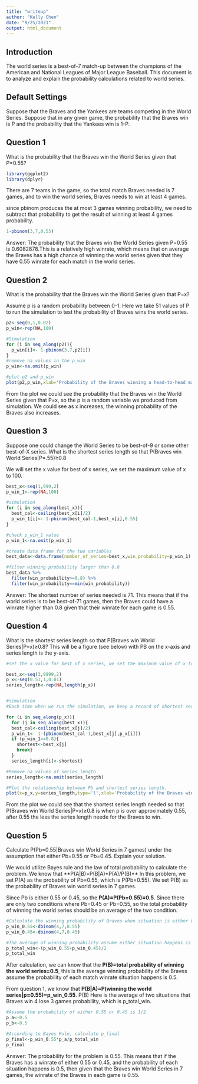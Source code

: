 ```yaml
---
title: "writeup"
author: "Kelly Chen"
date: "9/25/2021"
output: html_document
---
```




## Introduction

The world series is a best-of-7 match-up between the champions of the American and National Leagues of Major League Baseball. This document is to analyze and explain the probability calculations related to world series.

## Default Settings

Suppose that the Braves and the Yankees are teams competing in the World Series.
Suppose that in any given game, the probability that the Braves win is P and the probability that the Yankees win is 1-P. 

## Question 1

What is the probability that the Braves win the World Series given that P=0.55?
```r
library(ggplot2)
library(dplyr)
```
There are 7 teams in the game, so the total match Braves needed is 7 games, and to win the world series, Braves needs to win at least 4 games.

since pbinom produces the at most 3 games winning probability, we need to subtract that probability to get the result of winning at least 4 games probability.

```r
1-pbinom(3,7,0.55)
```

Answer: The probability that the Braves win the World Series given P=0.55 is 0.6082878.This is a relatively high winrate, which means that on average the Braves has a high chance of winning the world series given that they have 0.55 winrate for each match in the world series. 

## Question 2

What is the probability that the Braves win the World Series given that P=x?

Assume p is a random probability between 0-1. Here we take 51 values of P to run the simulation to test the probability of Braves wins the world series.

```r
p2<-seq(0,1,0.02)
p_win<-rep(NA,100)

#Simulation
for (i in seq_along(p2)){
  p_win[i]<- 1-pbinom(3,7,p2[i])
}
#remove na values in the p_win
p_win<-na.omit(p_win)

#plot p2 and p_win
plot(p2,p_win,xlab='Probability of the Braves winning a head-to-head matchup',ylab='Pr(Win World Series',type='l',main='Probability of winning the World Series')
```

From the plot we could see the probability that the Braves win the World Series given that P=x, so the p is a random variable we produced from simulation. We could see as x increases, the winning probability of the Braves also increases.

## Question 3

Suppose one could change the World Series to be best-of-9 or some other best-of-X series. What is the shortest series length so that P(Braves win World Series|P=.55)≥0.8


We will set the x value for best of x series, we set the maximum value of x to 100.

```r
best_x<-seq(1,999,2)
p_win_1<-rep(NA,100)

#simulation
for (i in seq_along(best_x)){
  best_cal<-ceiling(best_x[i]/2)
  p_win_1[i]<- 1-pbinom(best_cal-1,best_x[i],0.55)
} 

#check p_win_1 value
p_win_1<-na.omit(p_win_1)

#create data frame for the two variables
best_data<-data.frame(number_of_series=best_x,win_probability=p_win_1)

#filter winning probability larger than 0.8
best_data %>%
  filter(win_probability>=0.8) %>%
  filter(win_probability==min(win_probability))

```

Answer: The shortest number of series needed is 71. This means that if the world series is to be best-of-71 games, then the Braves could have a winrate higher than 0.8 given that their winrate for each game is 0.55.

## Question 4

What is the shortest series length so that P(Braves win World Series|P=x)≥0.8? This will be a figure (see below) with PB on the x-axis and series length is the y-axis.

```r

#set the x value for best of x series, we set the maximum value of x to 100.

best_x<-seq(3,9999,2)
p_x<-seq(0.51,1,0.01)
series_length<-rep(NA,length(p_x))


#simulation
#Each time when we run the simulation, we keep a record of shortest series length for each Pb.

for (i in seq_along(p_x)){
  for (j in seq_along(best_x)){
  best_cal<-ceiling(best_x[j]/2)
  p_win_1<- 1-(pbinom(best_cal-1,best_x[j],p_x[i]))
  if (p_win_1>=0.8){
    shortest<-best_x[j]
    break}
  }
  series_length[i]<-shortest}

#Remove na values of series_length
series_length<-na.omit(series_length)

#Plot the relationship between Pb and shortest series length.
plot(x=p_x,y=series_length,type='l',xlab='Probability of the Braves winning a head-to-head matchup',ylab='Series Length',main='Short series so that P(Win WS given p)>=0.8')

```

From the plot we could see that the shortest series length needed so that P(Braves win World Series|P=x)≥0.8 is when p is over approximately 0.55, after 0.55 the less the series length neede for the Braves to win.

## Question 5

Calculate P(Pb=0.55|Braves win World Series in 7 games) under the assumption that either Pb=0.55 or Pb=0.45. Explain your solution.

We would utilize Bayes rule and the law of total probability to calculate the problem. We know that **P(A|B)=P(B|A)*P(A)/P(B)**
In this problem, we set P(A) as the probability of Pb=0.55, which is P(Pb=0.55).
We set P(B) as the probability of Braves win world series in 7 games.

Since Pb is either 0.55 or 0.45, so the **P(A)=P(Pb=0.55)=0.5**.
Since there are only two conditions where Pb=0.45 or Pb=0.55, so the total probability of winning the world series should be an average of the two condition.
```r
#Calculate the winning probability of Braves when situation is either 0.45 or 0.55
p_win_0.55<-dbinom(4,7,0.55)
p_win_0.45<-dbinom(4,7,0.45)

#The average of winning probability assume either situation happens is 1/2.
p_total_win<-(p_win_0.55+p_win_0.45)/2
p_total_win
```
After calculation, we can know that the **P(B)=total probability of winning the world series=0.5**, this is the average winning probability of the Braves assume the probability of each match winrate situation happens is 0.5.

From question 1, we know that **P(B|A)=P(winning the world series|p=0.55)=p_win_0.55**. P(B) Here is the average of two situations that Braves win 4 lose 3 games probability, which is p_total_win.

```r

#Assume the probability of either 0.55 or 0.45 is 1/2.
p_a<-0.5
p_b<-0.5

#According to Bayes Rule, calculate p_final
p_final<-p_win_0.55*p_a/p_total_win
p_final
```
Answer: The probability for the problem is 0.55. This means that if the Braves has a winrate of either 0.55 or 0.45, and the probability of each situation happens is 0.5, then given that the Braves win World Series in 7 games, the winrate of the Braves in each game is 0.55.
